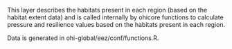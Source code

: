 This layer describes the habitats present in each region (based on the habitat extent data) and is called internally by ohicore functions to calculate pressure and resilience values based on the habitats present in each region.

Data is generated in ohi-global/eez/conf/functions.R. 
